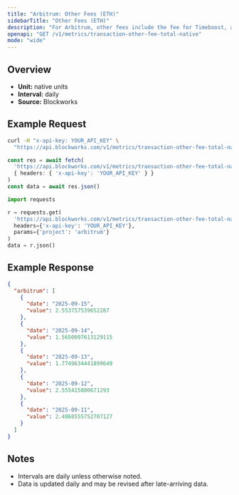 ```yaml
---
title: "Arbitrum: Other Fees (ETH)"
sidebarTitle: "Other Fees (ETH)"
description: "For Arbitrum, other fees include the fee for Timeboost, an priroty auction for access to transactions with no delay compared to 200ms delay for the chain's sequencer"
openapi: "GET /v1/metrics/transaction-other-fee-total-native"
mode: "wide"
---
```


## Overview

- **Unit:** native units
- **Interval:** daily
- **Source:** Blockworks

## Example Request

<CodeGroup>

```bash cURL
curl -H "x-api-key: YOUR_API_KEY" \
  "https://api.blockworks.com/v1/metrics/transaction-other-fee-total-native?project=arbitrum"
```

```typescript TypeScript
const res = await fetch(
  'https://api.blockworks.com/v1/metrics/transaction-other-fee-total-native?project=arbitrum',
  { headers: { 'x-api-key': 'YOUR_API_KEY' } }
)
const data = await res.json()
```

```python Python
import requests

r = requests.get(
  'https://api.blockworks.com/v1/metrics/transaction-other-fee-total-native',
  headers={'x-api-key': 'YOUR_API_KEY'},
  params={'project': 'arbitrum'}
)
data = r.json()
```

</CodeGroup>

## Example Response

```json
{
  "arbitrum": [
    {
      "date": "2025-09-15",
      "value": 2.553757539652287
    },
    {
      "date": "2025-09-14",
      "value": 1.5650097613129115
    },
    {
      "date": "2025-09-13",
      "value": 1.7749634441899649
    },
    {
      "date": "2025-09-12",
      "value": 2.555415800671293
    },
    {
      "date": "2025-09-11",
      "value": 2.4868555752707127
    }
  ]
}
```

## Notes
- Intervals are daily unless otherwise noted.
- Data is updated daily and may be revised after late-arriving data.